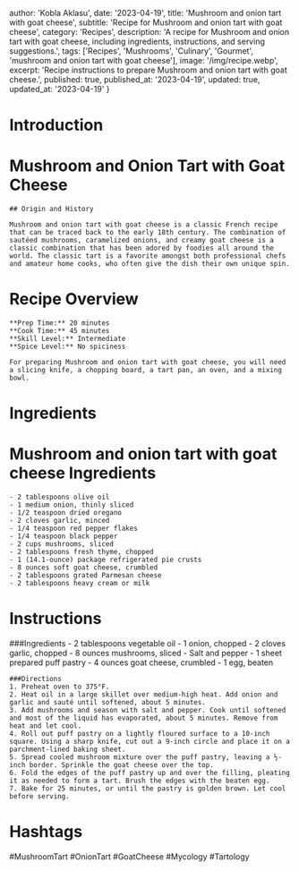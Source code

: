 
  author: 'Kobla Aklasu',
  date: '2023-04-19',
  title: 'Mushroom and onion tart with goat cheese',
  subtitle: 'Recipe for Mushroom and onion tart with goat cheese',
  category: 'Recipes',
  description: 'A recipe for Mushroom and onion tart with goat cheese, including ingredients, instructions, and serving suggestions.',
  tags: ['Recipes', 'Mushrooms', 'Culinary', 'Gourmet', 'mushroom and onion tart with goat cheese'],
  image: '/img/recipe.webp',
  excerpt: 'Recipe instructions to prepare Mushroom and onion tart with goat cheese.',
  published: true,
  published_at: '2023-04-19',
  updated: true,
  updated_at: '2023-04-19'
}


  # Introduction

# Mushroom and Onion Tart with Goat Cheese
    
    ## Origin and History
    
    Mushroom and onion tart with goat cheese is a classic French recipe that can be traced back to the early 18th century. The combination of sautéed mushrooms, caramelized onions, and creamy goat cheese is a classic combination that has been adored by foodies all around the world. The classic tart is a favorite amongst both professional chefs and amateur home cooks, who often give the dish their own unique spin.

# Recipe Overview

    
    **Prep Time:** 20 minutes  
    **Cook Time:** 45 minutes 
    **Skill Level:** Intermediate 
    **Spice Level:** No spiciness 
    
    For preparing Mushroom and onion tart with goat cheese, you will need a slicing knife, a chopping board, a tart pan, an oven, and a mixing bowl.

# Ingredients

# Mushroom and onion tart with goat cheese Ingredients
    - 2 tablespoons olive oil
    - 1 medium onion, thinly sliced
    - 1/2 teaspoon dried oregano
    - 2 cloves garlic, minced 
    - 1/4 teaspoon red pepper flakes
    - 1/4 teaspoon black pepper
    - 2 cups mushrooms, sliced
    - 2 tablespoons fresh thyme, chopped
    - 1 (14.1-ounce) package refrigerated pie crusts
    - 8 ounces soft goat cheese, crumbled
    - 2 tablespoons grated Parmesan cheese
    - 2 tablespoons heavy cream or milk

# Instructions

###Ingredients
    - 2 tablespoons vegetable oil
    - 1 onion, chopped
    - 2 cloves garlic, chopped
    - 8 ounces mushrooms, sliced
    - Salt and pepper
    - 1 sheet prepared puff pastry
    - 4 ounces goat cheese, crumbled
    - 1 egg, beaten
    
    ###Directions
    1. Preheat oven to 375°F.
    2. Heat oil in a large skillet over medium-high heat. Add onion and garlic and sauté until softened, about 5 minutes.
    3. Add mushrooms and season with salt and pepper. Cook until softened and most of the liquid has evaporated, about 5 minutes. Remove from heat and let cool.
    4. Roll out puff pastry on a lightly floured surface to a 10-inch square. Using a sharp knife, cut out a 9-inch circle and place it on a parchment-lined baking sheet.
    5. Spread cooled mushroom mixture over the puff pastry, leaving a ½-inch border. Sprinkle the goat cheese over the top.
    6. Fold the edges of the puff pastry up and over the filling, pleating it as needed to form a tart. Brush the edges with the beaten egg.
    7. Bake for 25 minutes, or until the pastry is golden brown. Let cool before serving.

# Hashtags

#MushroomTart #OnionTart #GoatCheese #Mycology #Tartology



